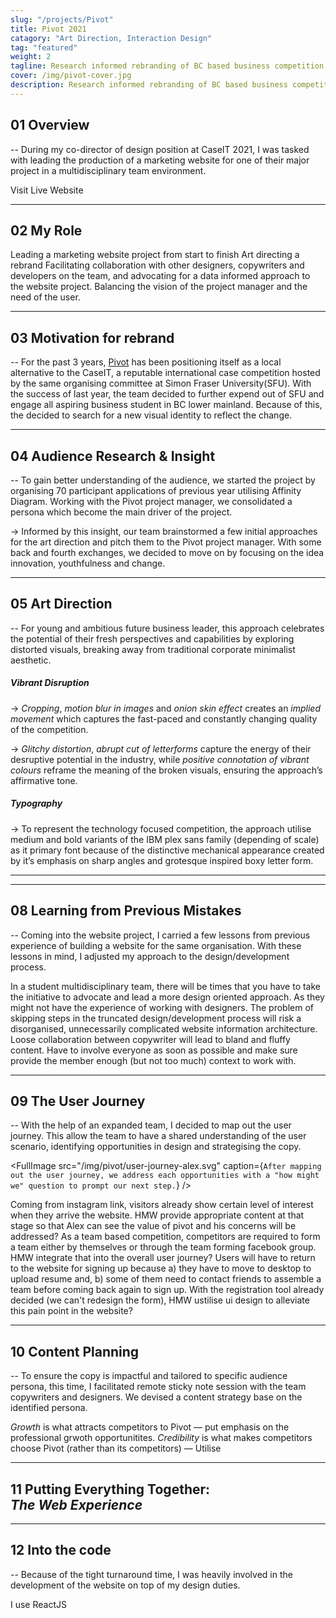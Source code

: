 ```yaml
---
slug: "/projects/Pivot"
title: Pivot 2021
catagory: "Art Direction, Interaction Design"
tag: "featured"
weight: 2
tagline: Research informed rebranding of BC based business competition experience
cover: /img/pivot-cover.jpg
description: Research informed rebranding of BC based business competition experience
---
```


## 01 Overview

-- During my co-director of design position at CaseIT 2021, I was tasked with leading the production of a marketing website for one of their major project in a multidisciplinary team environment.

<ResourceLink url="https://pivot.caseit.org">Visit Live Website</ResourceLink>

<ProjectInfo>
  <ProjectInfoItem
    fieldName="Skills"
    value="Art Direction, Visual Design, Interaction Design, Web Development"
  />
  <ProjectInfoItem fieldName="Duration" value="1 month" />
  <ProjectInfoItem fieldName="Tools" value="Figma, ReactJS" />
  <ProjectInfoItem
    fieldName="Team"
    value="Amena Salman, Jasmeet Kaur, Denzel Tjokroardi"
  />
</ProjectInfo>

---

## 02 My Role

<ListLayout noPadding>
  <ListItem>Leading a marketing website project from start to finish</ListItem>
  <ListItem>Art directing a rebrand</ListItem>
  <ListItem>
    Facilitating collaboration with other designers, copywriters and developers
    on the team, and advocating for a data informed approach to the website
    project.
  </ListItem>
  <ListItem>
    Balancing the vision of the project manager and the need of the user.
  </ListItem>
</ListLayout>

---

## 03 Motivation for rebrand

-- For the past 3 years, [Pivot](https://pivot.caseit.org) has been positioning itself as a local alternative to the CaseIT, a reputable international case competition hosted by the same organising committee at Simon Fraser University(SFU). With the success of last year, the team decided to further expend out of SFU and engage all aspiring business student in BC lower mainland. Because of this, the decided to search for a new visual identity to reflect the change.

<FullImage
  src="/img/pivot/pivot-hall.jpg"
  alt="Competitor Workshop session from pivot 2020, taken by Cody Leung"
  caption="Competitor Workshop session from pivot 2020, taken by Cody Leung"
/>

---

## 04 Audience Research & Insight

-- To gain better understanding of the audience, we started the project by organising 70 participant applications of previous year utilising Affinity Diagram. Working with the Pivot project manager, we consolidated a persona which become the main driver of the project.

<FullImage src="/img/pivot/persona-alex.jpg" alt="Driven Competitor persona" />

<!-- Among the responses we found the following insights captured our imagination. -->

-> Informed by this insight, our team brainstormed a few initial approaches for the art direction and pitch them to the Pivot project manager. With some back and fourth exchanges, we decided to move on by focusing on the idea innovation, youthfulness and change.

---

## 05 Art Direction

-- For young and ambitious future business leader, this approach celebrates the potential of their fresh perspectives and capabilities by exploring distorted visuals, breaking away from traditional corporate minimalist aesthetic.

<FullImage
  src="/img/pivot/ad-moodboard.jpg"
  alt="Art direction moodboard"
  noPadding
/>

##### Vibrant Disruption

-> _Cropping_, _motion blur in images_ and _onion skin effect_ creates an _implied movement_ which captures the fast-paced and constantly changing quality of the competition.

-> _Glitchy distortion_, _abrupt cut of letterforms_ capture the energy of their desruptive potential in the industry, while _positive connotation of vibrant colours_ reframe the meaning of the broken visuals, ensuring the approach’s affirmative tone.

<FullImage src="/img/pivot/ad-font.jpg" alt="Art direction typography" />

##### Typography

-> To represent the technology focused competition, the approach utilise medium and bold variants of the IBM plex sans family (depending of scale) as it primary font because of the distinctive mechanical appearance created by it’s emphasis on sharp angles and grotesque inspired boxy letter form.

---

<FullImage
  src="/img/pivot/application-social.jpg"
  alt="Application - social media"
  caption="Art direction application on Instagram posts"
/>

<HalfImage
  src="/img/pivot/application-editorial-3.jpg"
  alt="Application - social media"
  noPadding
/>

<HalfImage
  src="/img/pivot/application-editorial-2.jpg"
  alt="Application - Editorial"
  noPadding
  secondary
/>

<FullImage
  src="/img/pivot/application-editorial-1.jpg"
  alt="Application - Editorial"
  noPadding
  caption="Art direction application on sponsorship package"
/>

---

## 08 Learning from Previous Mistakes

-- Coming into the website project, I carried a few lessons from previous experience of building a website for the same organisation. With these lessons in mind, I adjusted my approach to the design/development process.

<ListLayout noPadding label="My Learnings">
  <ListItem>
    In a student multidisciplinary team, there will be times that you have to
    take the initiative to advocate and lead a more design oriented approach. As
    they might not have the experience of working with designers.
  </ListItem>
  <ListItem>
    The problem of skipping steps in the truncated design/development process
    will risk a disorganised, unnecessarily complicated website information
    architecture.
  </ListItem>
  <ListItem>
    Loose collaboration between copywriter will lead to bland and fluffy
    content. Have to involve everyone as soon as possible and make sure provide
    the member enough (but not too much) context to work with.
  </ListItem>
</ListLayout>

---

## 09 The User Journey

-- With the help of an expanded team, I decided to map out the user journey. This allow the team to have a shared understanding of the user scenario, identifying opportunities in design and strategising the copy.

<FullImage
  src="/img/pivot/user-journey-alex.svg"
  caption={`After mapping out the user journey, we address each opportunities with a "how might we" question to prompt our next step.`}
/>

<ListLayout noPadding label="User Journey Insight Highlights" full>
  <ListItem heading="State of incoming visitors">
    Coming from instagram link, visitors already show certain level of interest
    when they arrive the website. HMW provide appropriate content at that stage
    so that Alex can see the value of pivot and his concerns will be addressed?
  </ListItem>
  <ListItem heading="Visitors might not have a Team">
    As a team based competition, competitors are required to form a team either
    by themselves or through the team forming facebook group. HMW integrate that
    into the overall user journey?
  </ListItem>
  <ListItem heading="Pain Point: Re-visiting Website for Signup">
    Users will have to return to the website for signing up because a) they have
    to move to desktop to upload resume and, b) some of them need to contact
    friends to assemble a team before coming back again to sign up. With the
    registration tool already decided (we can't redesign the form), HMW ustilise
    ui design to alleviate this pain point in the website?
  </ListItem>
</ListLayout>

---

## 10 Content Planning

-- To ensure the copy is impactful and tailored to specific audience persona, this
time, I facilitated remote sticky note session with the team copywriters and designers.
We devised a content strategy base on the identified persona.

<ListLayout noPadding label="Content Strategy">
  <ListItem>
    <em>Growth</em> is what attracts competitors to Pivot — put emphasis on the
    professional grwoth opportunitites.
  </ListItem>
  <ListItem>
    <em>Credibility</em> is what makes competitors choose Pivot (rather than its
    competitors) — Utilise
  </ListItem>
</ListLayout>

<FullImage
  src="/img/pivot/content-planning.jpg"
  alt="content planning"
  caption="Remote affinity diagram session for content strategy"
  noPadding
/>

---

## 11 Putting Everything Together: <br/> <em>The Web Experience</em>

---

## 12 Into the code

-- Because of the tight turnaround time, I was heavily involved in the development of the website on top of my design duties.

I use ReactJS
